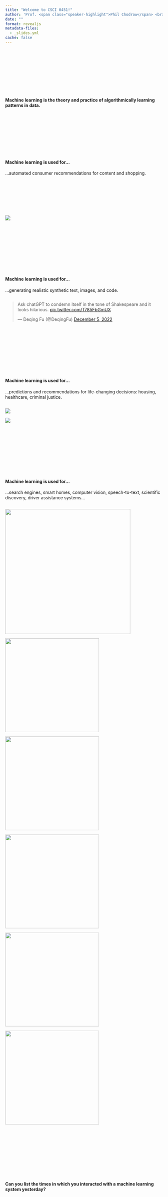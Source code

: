 ```yaml
---
title: "Welcome to CSCI 0451!"
author: 'Prof. <span class="speaker-highlight">Phil Chodrow</span> <br>Department of Computer Science<br>Middlebury College'  
date: ""
format: revealjs
metadata-files: 
  - _slides.yml
cache: false
---
```


## {.bg1}

<br> <br> <br> <br> <br> <br> <br> 

#### Machine learning is the theory and practice of algorithmically learning [patterns in data]{.alert}. 

## {.split-33}

::: {.column .bg1}

<br> <br> <br> <br> <br> <br> 

#### Machine learning is used for...

...automated consumer recommendations for content and shopping.

:::

::: {.column .bg0}


<br> <br> <br> <br> <br> 

::: {.stretch}
![](../assets/img/figs/netflix-rec.jpeg)
:::


:::

## {.split-33}

::: {.column .bg1}

<br> <br> <br> <br> <br> <br> 

#### Machine learning is used for...

...generating realistic synthetic text, images, and code. 


:::

::: {.column .bg0}


::: {.absolute top=25 left=75 width=800}

<blockquote class="twitter-tweet"><p lang="en" dir="ltr">Ask chatGPT to condemn itself in the tone of Shakespeare and it looks hilarious. <a href="https://t.co/T785FbGmUX">pic.twitter.com/T785FbGmUX</a></p>&mdash; Deqing Fu (@DeqingFu) <a href="https://twitter.com/DeqingFu/status/1599682153201401856?ref_src=twsrc%5Etfw">December 5, 2022</a></blockquote> <script async src="https://platform.twitter.com/widgets.js" charset="utf-8"></script>

:::

:::

## {.split-33}

::: {.column .bg1}

<br> <br> <br> <br> <br> <br> 

#### Machine learning is used for...

...predictions and recommendations for life-changing decisions: housing, healthcare, criminal justice.   

:::

::: {.column .bg0}


::: {.stretch}
![](../assets/img/figs/realpage-banner.png)
:::

::: {.stretch}
![](../assets/img/figs/realpage-unbiased.png)
:::

:::

## {.split-33}

::: {.column .bg1}

<br> <br> <br> <br> <br> <br> 

#### Machine learning is used for...

...search engines, smart homes, computer vision, speech-to-text, scientific discovery, driver assistance systems...

:::

::: {.column .bg0}


![](https://upload.wikimedia.org/wikipedia/commons/thumb/c/c1/Google_Homepage.svg/640px-Google_Homepage.svg.png){.absolute top=200 left=0 width=400 }
 
![](https://images.tmcnet.com/tmc/misc/articles/image/2018-jun/6799911737-smart-home1-1000x536.png){.absolute top=250 right=10 width=300 }

![](https://miro.medium.com/max/1400/1*8gmgaAkFdI-9OHY5cA93xQ.png){.absolute top=10 left=10 width=300 }

![](https://www.voicereport.ai/wp-content/uploads/2019/08/speech-to-text-software.png){.absolute top=10 right=10 width=300 }

![](../assets/img/figs/ml-protein-folding.png){.absolute bottom=10 left=10 width=300 }
 

![](https://www.einfochips.com/blog/wp-content/uploads/2018/07/experience-safe-and-smart-driving-with-vision-based-advanced-driver-assistance-systems-adas-featured.jpg){.absolute bottom=10 right=10 width=300}
:::

## {.bg3}

<br> <br> <br> <br> <br> <br> <br>  


#### Can you list the times in which you interacted with a machine learning system [yesterday]{.alert}?
 

## {.bg2}

<br> <br> <br> <br> <br> <br> <br>  <br>  

### How is [this course]{.alert} going to go?



## {.split-33}

::: {.column .bg1}

<br> <br> <br> <br> <br> <br> <br> 

#### Rough, [tentative]{.alert} plan for the semester

:::


::: {.column .bg0}

###### Fundamentals of prediction (~6 weeks)  

- Core math concepts
- Optimization ("the algorithms")
- How to help models generalize
- Formal definitions of bias and fairness

###### Unsupervised methods (~1 week)

- Clustering
- Dimensionality reduction

###### Deep Learning (~4 weeks)

- Image classification
- Text generation
- Word embedding


###### Project Presentations (~1 week)

:::


## {.split-33}

::: {.column .bg1}

<br> <br> <br> <br> <br> <br> <br> 

### Most Days

:::

::: {.column .bg0}

###### Warmup Activity

- Complete ahead of time. 
- Reinforces content from readings and connects them to lecture. 
- Present in groups of 4-5. 
- Random presenter presents to the group. 

###### Lecture 

- Math
- Live-coding
- Your questions and ideas!

###### Close-Out Activity

- In same groups as warmup.
- Practices content from lecture. 

:::

## {.split-33}

::: {.column .bg1}

<br> <br> <br> <br> <br> <br> <br> 

#### Activities and assignments

:::

::: {.column .bg0}

###### Blog Posts

- Aim for ~1 per week. 
- Involves implementation, experiments, and discussion. 
- Published on your blog. 

###### Daily Warmup Activities

- Relatively quick **when you've done the readings**.
- One (random) person each day will present to 4-5 classmates. 
- Connects readings to lecture. 

###### Project

- In groups of your choosing. 
- Work on it throughout the semester, presentations in last week. 
- We'll have activities etc. to help you pick a path. 

:::

## {.split-50}

::: {.column .bg1}

<br> <br> 

### Blog Posts

- Implement algorithms in source (`.py`) files. 
- Perform experiments in Jupyter notebooks. 
- Create figures, add expository prose, etc. 
- Render your notebooks into a blog using the Quarto publishing engine. 
- Host source code and rendered blog on GitHub. 

:::

::: {.column .bg0}

<br> 

::: {.stretch}
![](../assets/img/figs/blog.png)
:::

:::

## {background-image="../assets/img/figs/blog-stack.png" background-size="contain"}

## {.split-33}

::: {.column .bg1}

<br> <br> <br> <br> <br> <br> <br> 

#### Feedback on blog posts via Hypothes.is

:::

::: {.column .bg0}

::: {.stretch}

<br> <br> <br> 

![](../assets/img/figs/annotations.png)

:::
:::


## {.split-33}

::: {.column .bg1}

<br> <br> <br> <br> <br> <br> <br> 

#### Feedback on source code 

:::

::: {.column .bg0}

::: {.stretch}

<br> <br> <br> 

![](../assets/img/figs/annotations-github.png)

:::
:::


## {.split-33}

::: {.column .bg1}

<br> <br> <br> <br> <br> <br> <br> 

#### Readings and Warmups

Do them! *Some readings are optional.*

:::

::: {.column .bg0}


<iframe data-src="https://middlebury-csci-0451.github.io/CSCI-0451/schedule.html" width=900 height=600></iframe>

:::



## {.bg2}

<br> <br> <br> <br> <br> <br> <br> <br> 

### [Collaborative]{.alert} Grading

## {.split-33}

::: {.column .bg1}

<br> <br> <br> <br> <br> <br> <br> 

#### [Collaborative]{.alert} Grading

:::


::: {.column .bg0}


###### **Initialization:** 

::: {.incremental}

- You set goals for your learning and achievement (in week 2).

:::

###### **Main Loop:**

::: {.incremental}

- You attend class, participate in activities, and complete assignments.  
- You get feedback on your assignments from me and the TAs, and you **revise**.
- You reflect on your learning and achievement at different points throughout the course. 

:::

###### **At End Of Course:**

::: {.incremental}

- You [**propose a letter grade**]{.alert} that reflects your learning and achievement, and discuss it with me. 

:::

###### [Individual assignments don't get scores, points, or grades--just feedback.]{.fragment}

:::




## {.bg1 .smaller}

### Collaborative Grading

<br> <br> 

|  | [Opportunity]{.alert} | [*Challenge*]{.alert-3} | 
|---------|:-----|:------|
| No points,  no averages      | You can focus on **feedback** and **set your own goals**.   |    *You need to motivate based on your interest in the class* |
| Resubmit assignments      | One of the **best ways to learn**   | *Need to read feedback and prioritize time for revisions* |
| Can skip assignments     | No busy work -- work on what's valuable **to you**.  | *Still need to work enough to learn and meet your goals* |
| No hard due-dates       | Don't ask for extensions, take the time you need   |  *Need to keep yourself on pace to achieve your goals*  |
: {tbl-colwidths="[20,37,37]"}


## {.bg3}


<br> <br> <br> <br> <br> 

#### What is something that makes you feel [excited]{.alert} or [empowered]{.alert} about collaborative grading? 

#### What is something that makes you feel [nervous]{.alert-4} or [confused]{.alert-4} about collaborative grading?  




## {.bg2}

<br> <br> <br> <br> <br> <br> <br>  <br>  

### What I [expect]{.alert} from you now 

## {.split-50}

::: {.column .bg1}

#### CS Stuff

You can write moderately-complex, [object-oriented software]{.alert}. 

You are comfortable reading [software documentation]{.alert} and [researching]{.alert} how to perform a task that you haven't seen before. 

You know what a [terminal]{.alert} is and how to perform simple operations at the command line. 

You have experience [debugging]{.alert} your code and you are ready to do it a lot more. 

:::

::: {.column .bg0}

#### Math Stuff

You remember most of MATH 0200 and CSCI 0200: 

- Matrix multiplication and inner products
- Everything about $\mathbf{A}\mathbf{x} = \mathbf{b}$.  
- Visualizing linear spaces. 
- Eigenvalues, eigenvectors, positive-definite matrices. 
- Derivatives, critical points of functions. 
- Sample spaces, probability distribution functions. 
- Random variables, mean and variance. 
- Conditional probability and expectations. 

You are ready to [look up]{.alert-2} what you don't remember. 

:::


<!-- 
## {.split-50}

::: {.column .bg1}

#### Linear Algebra

- Matrix multiplication. 
- Inner products: $$\langle \mathbf{x}, \mathbf{y} \rangle = \mathbf{x} \cdot \mathbf{y} = \mathbf{x}^T \mathbf{y} \triangleq \sum_{i = 1}^{p} x_i y_i\;. $$ 
- Norms: $\lVert \mathbf{x} \rVert_2^2 \triangleq \langle \mathbf{x}, \mathbf{x} \rangle\;.$
- Everything about $\mathbf{A}\mathbf{x} = \mathbf{b}$.  
- Eigenvalues, eigenvectors, positive-definite matrices. 
- Matrix inverses. 
- Visualizing low-dimensional linear and affine spaces. 
- [Doing it in Python with numpy]{.alert} (we will learn along the way). 

::: 

::: {.column .bg0}

#### Other Math 

###### **Probability** (from CSCI 0200)
- Sample spaces, probability distribution functions. 
- Conditional probability. 
- Random variables, mean and variance. 
- (Conditional) expectation. 

###### **Calculus** 

- Fearless differentiation. 
- Critical points of functions when $f'(x) = 0$. 

::: -->


## {.split-50 }

::: {.column .bg0}

### NYT, 1957

<br> <br>

::: {.stretch}
![](../assets/img/figs/perceptron-nyt.jpeg)
:::

:::


::: {.column .bg0}

::: {.fragment}

#### What We Are Actually Talking About

```python
#| echo: false
#| cache: false
#| fig-width: 10
#| fig-height: 1

import numpy as np
from matplotlib import pyplot as plt
np.random.seed(123)

plt.rcParams["figure.figsize"] = (7, 4)


X1 = np.random.normal(0, 1, 100)
X2 = np.random.normal(0, 1, 100)
 
Y1 = np.random.normal(0, 1, 100)*.5+3
Y2 = np.random.normal(0, 1, 100)*.5+3

p = plt.scatter(X1, X2, color = "orange", alpha = 0.5)
p = plt.scatter(Y1, Y2, color = "blue", alpha = 0.5)

plt.plot([0.3, 4.3], [3.3, -0.7], color = "black")
``` 

$$\mathbf{w}^{(t+1)} = \mathbf{w}^{(t)} + \mathbb{1}(y_i \langle \mathbf{w}^{(t)}, \mathbf{x}_i \rangle < 0)y_i \mathbf{x}_i$$

:::
:::




## {.split-50}

::: {.column .bg0}

### NYT, 2022


![](../assets/img/figs/language-model-nyt-face.png){width=200}
![](../assets/img/figs/language-model-nyt.png){width=300}


:::

::: {.column .bg0}

::: {.fragment}

#### What We Are Actually Talking About

![](https://imgs.xkcd.com/comics/machine_learning.png)

<br> 

[[xkcd](https://xkcd.com/1838/)]{.footnote}

:::

:::


## {.bg1}

<br> <br> <br> <br> <br> <br> <br>

##### Most of all, I expect that you are ready to make thoughtful decisions to [guide your own learning]{.alert} in this course. 


## {.bg3}

<br> <br> <br> <br> <br> <br> <br>

##### Based on what you know about the course so far, what are some ways that [success]{.alert} might look like [for you]{.alert-4}?


<!-- ## {background-image="../assets/img/figs/regions.gif" background-size="contain"}

## {background-image="../assets/img/figs/final-regions.png" background-size="contain"} -->
